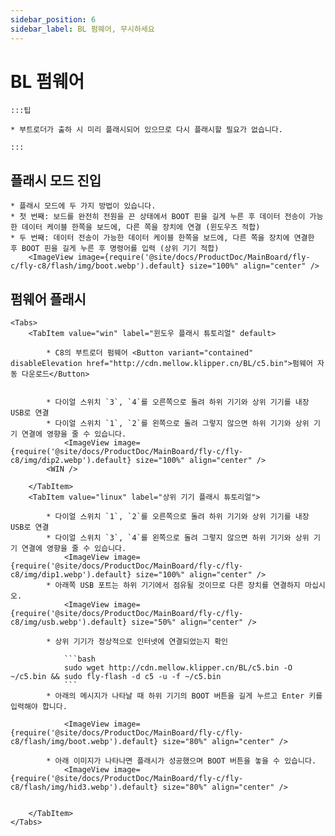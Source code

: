```yaml
---
sidebar_position: 6
sidebar_label: BL 펌웨어, 무시하세요
---
```







# BL 펌웨어

    :::팁

    * 부트로더가 출하 시 미리 플래시되어 있으므로 다시 플래시할 필요가 없습니다.

    :::

## 플래시 모드 진입


    * 플래시 모드에 두 가지 방법이 있습니다.
    * 첫 번째: 보드를 완전히 전원을 끈 상태에서 BOOT 핀을 길게 누른 후 데이터 전송이 가능한 데이터 케이블 한쪽을 보드에, 다른 쪽을 장치에 연결 (윈도우즈 적합)
    * 두 번째: 데이터 전송이 가능한 데이터 케이블 한쪽을 보드에, 다른 쪽을 장치에 연결한 후 BOOT 핀을 길게 누른 후 명령어를 입력 (상위 기기 적합)
        <ImageView image={require('@site/docs/ProductDoc/MainBoard/fly-c/fly-c8/flash/img/boot.webp').default} size="100%" align="center" />

## 펌웨어 플래시
    <Tabs>
        <TabItem value="win" label="윈도우 플래시 튜토리얼" default>

            * C8의 부트로더 펌웨어 <Button variant="contained" disableElevation href="http://cdn.mellow.klipper.cn/BL/c5.bin">펌웨어 자동 다운로드</Button>


            * 다이얼 스위치 `3`, `4`를 오른쪽으로 돌려 하위 기기와 상위 기기를 내장 USB로 연결
            * 다이얼 스위치 `1`, `2`를 왼쪽으로 돌려 그렇지 않으면 하위 기기와 상위 기기 연결에 영향을 줄 수 있습니다.
                <ImageView image={require('@site/docs/ProductDoc/MainBoard/fly-c/fly-c8/img/dip2.webp').default} size="100%" align="center" />
            <WIN />

        </TabItem>
        <TabItem value="linux" label="상위 기기 플래시 튜토리얼">

            * 다이얼 스위치 `1`, `2`를 오른쪽으로 돌려 하위 기기와 상위 기기를 내장 USB로 연결
            * 다이얼 스위치 `3`, `4`를 왼쪽으로 돌려 그렇지 않으면 하위 기기와 상위 기기 연결에 영향을 줄 수 있습니다.
                <ImageView image={require('@site/docs/ProductDoc/MainBoard/fly-c/fly-c8/img/dip1.webp').default} size="100%" align="center" />
            * 아래쪽 USB 포트는 하위 기기에서 점유될 것이므로 다른 장치를 연결하지 마십시오.
                <ImageView image={require('@site/docs/ProductDoc/MainBoard/fly-c/fly-c8/img/usb.webp').default} size="50%" align="center" />

            * 상위 기기가 정상적으로 인터넷에 연결되었는지 확인

                ```bash
                sudo wget http://cdn.mellow.klipper.cn/BL/c5.bin -O ~/c5.bin && sudo fly-flash -d c5 -u -f ~/c5.bin
                ```
            * 아래의 메시지가 나타날 때 하위 기기의 BOOT 버튼을 길게 누르고 Enter 키를 입력해야 합니다.

                <ImageView image={require('@site/docs/ProductDoc/MainBoard/fly-c/fly-c8/flash/img/boot.webp').default} size="80%" align="center" />

            * 아래 이미지가 나타나면 플래시가 성공했으며 BOOT 버튼을 놓을 수 있습니다.
                <ImageView image={require('@site/docs/ProductDoc/MainBoard/fly-c/fly-c8/flash/img/hid3.webp').default} size="80%" align="center" />


        </TabItem>
    </Tabs>
